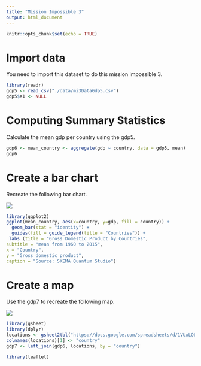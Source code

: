 ```yaml
---
title: "Mission Impossible 3"
output: html_document
---
```


```r
knitr::opts_chunk$set(echo = TRUE)
```

# Import data

You need to import this dataset to do this mission impossible 3.

```r
library(readr)
gdp5 <- read_csv("./data/mi3DataGdp5.csv")
gdp5$X1 <- NULL
```

# Computing Summary Statistics 

Calculate the mean gdp per country using the gdp5.

```r
gdp6 <- mean_country <- aggregate(gdp ~ country, data = gdp5, mean)
gdp6

```

# Create a bar chart 

Recreate the following bar chart.

![](./images/mi3BarChart.png)

```r
library(ggplot2)
ggplot(mean_country, aes(x=country, y=gdp, fill = country)) + 
  geom_bar(stat = "identity") + 
  guides(fill = guide_legend(title = "Countries")) + 
 labs (title = "Gross Domestic Product by Countries",
subtitle = "mean from 1960 to 2015",
x = "Country",
y = "Gross domestic product",
caption = "Source: SKEMA Quantum Studio")

```

# Create a map

Use the gdp7 to recreate the following map.

![](./images/mi3Map.png)

```r
library(gsheet)
library(dplyr)
locations <- gsheet2tbl("https://docs.google.com/spreadsheets/d/1VUxLOL2GH2ULrZ-lqQUa5IPKeSH-4dy_hTevZUyqbv4/edit#gid=0")
colnames(locations)[1] <- "country"
gdp7 <- left_join(gdp6, locations, by = "country")
```

```r
library(leaflet)

```













